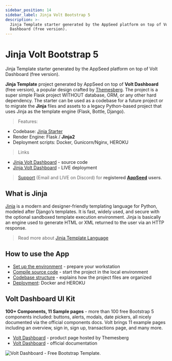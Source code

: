 ```yaml
---
sidebar_position: 14
sidebar_label: Jinja Volt Bootstrap 5
description: >-
  Jinja Template starter generated by the AppSeed platform on top of Volt
  Dashboard (free version).
---
```


# Jinja Volt Bootstrap 5

<SubHeading>Jinja Template starter generated by the AppSeed platform on top of Volt Dashboard (free version).</SubHeading>

**Jinja Template** project generated by AppSeed on top of **Volt Dashboard** (free version), a popular design crafted by [Themesberg](../../content/partners/themesberg.mdx). The project is a super simple Flask project WITHOUT database, ORM, or any other hard dependency. The starter can be used as a codebase for a future project or to migrate the **Jinja** files and assets to a legacy Python-based project that uses Jinja as the template engine (Flask, Bottle, Django).

> Features:

- Codebase: [Jinja Starter](../../boilerplate-code/boilerplate-jinja.mdx)
- Render Engine: Flask / **Jinja2**
- Deployment scripts: Docker, Gunicorn/Nginx, HEROKU

> Links

- [Jinja Volt Dashboard](https://github.com/app-generator/jinja-volt-dashboard) - source code
- [Jinja Volt Dashboard](https://jinja-volt-dashboard.appseed-srv1.com/) - LIVE deployment

> [Support](https://appseed.us/support) (Email and LIVE on Discord) for **registered** [**AppSeed**](https://appseed.us/) **users**.

## What is Jinja

[Jinja](https://jinja.palletsprojects.com/en/2.11.x/) is a modern and designer-friendly templating language for Python, modeled after Django’s templates. It is fast, widely used, and secure with the optional sandboxed template execution environment. Jinja is basically an engine used to generate HTML or XML returned to the user via an HTTP response.

> Read more about [Jinja Template Language](../../content/what-is/jinja.mdx)

## How to use the App

- [Set up the environment](../../boilerplate-code/boilerplate-jinja.mdx#environment) - prepare your workstation
- [Compile source code](../../boilerplate-code/boilerplate-jinja.mdx#build-the-app) - start the project in the local environment
- [Codebase structure](../../boilerplate-code/boilerplate-jinja.mdx#codebase-structure) - explains how the project files are organized
- [Deployment](../../boilerplate-code/boilerplate-jinja.mdx#deployment): Docker and HEROKU

## Volt Dashboard UI Kit

**100+ Components, 11 Sample pages** - more than 100 free Bootstrap 5 components included: buttons, alerts, modals, date pickers, all nicely documented via the official components docs. Volt brings 11 example pages including an overview, sign in, sign up, transactions page, and many more.

- [Volt Dashboard](https://themesberg.com/product/admin-dashboard/volt-bootstrap-5-dashboard) - product page hosted by Themesberg
- [Volt Dashboard](https://themesberg.com/docs/volt-bootstrap-5-dashboard/getting-started/quick-start/) - official documentation

![Volt Dashboard - Free Bootstrap Template.](../../../static/assets/volt-dashboard.png)
